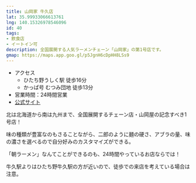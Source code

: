```yaml
---
title: 山岡家 牛久店
lat: 35.99933066613761
lng: 140.15326978546096
id: 40
tags:
- 飲食店
- イートイン可
description: 全国展開する人気ラーメンチェーン「山岡家」の第1号店です。
gmap: https://maps.app.goo.gl/p5JgnH6cDpHH8LSs9
---
```


<LinkedImage
  src="/images/photos/yamaokaya.jpg"
  href="/photo_pages/yamaokaya"
  size="50"
/>

- アクセス
  - ひたち野うしく駅 徒歩16分
  - かっぱ号 むつみ団地 徒歩13分
- 営業時間：24時間営業
- [公式サイト](https://www.yamaokaya.com/shops/1201/)

北は北海道から南は九州まで、全国展開するチェーン店・山岡屋の記念すべき1号店！

味の種類が豊富なのもさることながら、二郎のように麺の硬さ、アブラの量、味の濃さを選べるので自分好みのカスタマイズができる。

「朝ラーメン」なんてことができるのも、24時間やっているお店ならでは！

牛久駅よりはひたち野牛久駅の方が近いので、徒歩での来店を考えている場合は注意。


<LinkedImage
  src="/images/photos/yamaokaya-history.jpg"
  href="/photo_pages/yamaokaya-history"
  size="50"
/>

